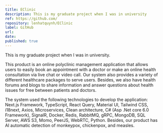 ```yaml
---
title: EClinic
description: This is my graduate project when I was in university
ref: https://github.com/
repository: lenhatquynh/EClinic
label: GitHub
url:
date:
published: true
---
```


This is my graduate project when I was in university.

This product is an online polyclinic management application that allows users to easily book an
appointment with a doctor or make an online health consultation via live chat or video call. Our system
also provides a variety of different healthcare packages to serve users. Besides, we also have health
forums and blogs to share information and answer questions about health issues for free between
patients and doctors.

The system used the following technologies to develop the application: Next.js Framework, TypeScript,
React Query, Material UI, Tailwind CSS, i18next, Axios, Microservices, Clean architecture, C# (Asp .Net
core 6.0 Framework), SignalR, Docker, Redis, RabbitMQ, gRPC, MongoDB, SQL Server, AWS S3, Momo,
PeerJS, WebRTC, Python. Besides, our product has AI automatic detection of monkeypox, chickenpox,
and measles.
